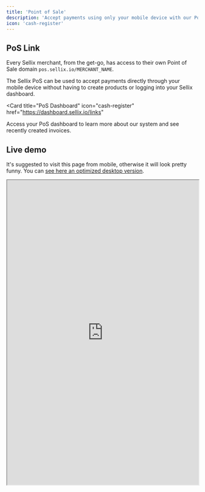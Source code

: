 ```yaml
---
title: 'Point of Sale'
description: 'Accept payments using only your mobile device with our PoS system'
icon: 'cash-register'
---
```


## PoS Link

Every Sellix merchant, from the get-go, has access to their own Point of Sale domain `pos.sellix.io/MERCHANT_NAME`.

The Sellix PoS can be used to accept payments directly through your mobile device without having to create products or logging into your Sellix dashboard.

<Card
  title="PoS Dashboard"
  icon="cash-register"
  href="https://dashboard.sellix.io/links"
>
  Access your PoS dashboard to learn more about our system and see recently created invoices.
</Card>

## Live demo

It's suggested to visit this page from mobile, otherwise it will look pretty funny. You can [see here an optimized desktop version](https://pos.sellix.io/daniele).

<iframe width="100%" height="800px" src="https://pos.sellix.io/daniele"> </iframe>
